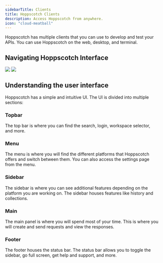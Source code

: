 ```yaml
---
sidebarTitle: Clients
title: Hoppscotch Clients
description: Access Hoppscotch from anywhere.
icon: "cloud-meatball"
---
```



Hoppscotch has multiple clients that you can use to develop and test your APIs. You can use Hoppscotch on the web, desktop, and terminal.

<HoppscotchClients />

## Navigating Hoppscotch Interface

<Frame caption="Hoppscotch UI">
  <img className="block border border-black/5 rounded-md dark:border-white/5 dark:hidden" src="/images/hoppscotch-light.png" />
  <img className="hidden border border-black/5 rounded-md dark:border-white/5 dark:block" src="/images/hoppscotch-dark.png" />
</Frame>

## Understanding the user interface

Hoppscotch has a simple and intuitive UI. The UI is divided into multiple sections:

### Topbar

The top bar is where you can find the search, login, workspace selector, and more. 

### Menu

The menu is where you will find the different platforms that Hoppscotch offers and switch between them. You can also access the settings page from the menu.

### Sidebar

The sidebar is where you can see additional features depending on the platform you are working on. The sidebar houses features like history and collections.

### Main

The main panel is where you will spend most of your time. This is where you will create and send requests and view the responses.

### Footer

The footer houses the status bar. The status bar allows you to toggle the sidebar, go full screen, get help and support, and more.
